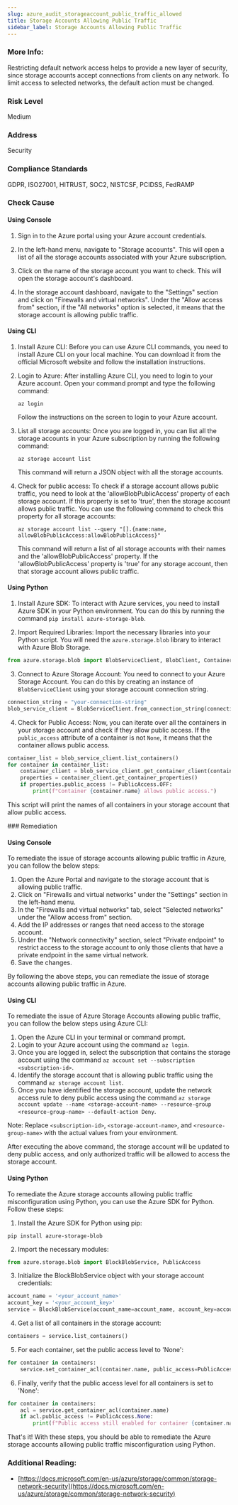 ```yaml
---
slug: azure_audit_storageaccount_public_traffic_allowed
title: Storage Accounts Allowing Public Traffic
sidebar_label: Storage Accounts Allowing Public Traffic
---
```


### More Info:

Restricting default network access helps to provide a new layer of security, since storage accounts accept connections from clients on any network. To limit access to selected networks, the default action must be changed.

### Risk Level

Medium

### Address

Security

### Compliance Standards

GDPR, ISO27001, HITRUST, SOC2, NISTCSF, PCIDSS, FedRAMP



<Tabs><Tab title='Cause'>
### Check Cause

#### Using Console

1. Sign in to the Azure portal using your Azure account credentials.

2. In the left-hand menu, navigate to "Storage accounts". This will open a list of all the storage accounts associated with your Azure subscription.

3. Click on the name of the storage account you want to check. This will open the storage account's dashboard.

4. In the storage account dashboard, navigate to the "Settings" section and click on "Firewalls and virtual networks". Under the "Allow access from" section, if the "All networks" option is selected, it means that the storage account is allowing public traffic.

#### Using CLI

1. Install Azure CLI: Before you can use Azure CLI commands, you need to install Azure CLI on your local machine. You can download it from the official Microsoft website and follow the installation instructions.

2. Login to Azure: After installing Azure CLI, you need to login to your Azure account. Open your command prompt and type the following command:
   ```
   az login
   ```
   Follow the instructions on the screen to login to your Azure account.

3. List all storage accounts: Once you are logged in, you can list all the storage accounts in your Azure subscription by running the following command:
   ```
   az storage account list
   ```
   This command will return a JSON object with all the storage accounts.

4. Check for public access: To check if a storage account allows public traffic, you need to look at the 'allowBlobPublicAccess' property of each storage account. If this property is set to 'true', then the storage account allows public traffic. You can use the following command to check this property for all storage accounts:
   ```
   az storage account list --query "[].{name:name, allowBlobPublicAccess:allowBlobPublicAccess}"
   ```
   This command will return a list of all storage accounts with their names and the 'allowBlobPublicAccess' property. If the 'allowBlobPublicAccess' property is 'true' for any storage account, then that storage account allows public traffic.

#### Using Python

1. Install Azure SDK: To interact with Azure services, you need to install Azure SDK in your Python environment. You can do this by running the command `pip install azure-storage-blob`.

2. Import Required Libraries: Import the necessary libraries into your Python script. You will need the `azure.storage.blob` library to interact with Azure Blob Storage.

```python
from azure.storage.blob import BlobServiceClient, BlobClient, ContainerClient, PublicAccess
```

3. Connect to Azure Storage Account: You need to connect to your Azure Storage Account. You can do this by creating an instance of `BlobServiceClient` using your storage account connection string.

```python
connection_string = "your-connection-string"
blob_service_client = BlobServiceClient.from_connection_string(connection_string)
```

4. Check for Public Access: Now, you can iterate over all the containers in your storage account and check if they allow public access. If the `public_access` attribute of a container is not `None`, it means that the container allows public access.

```python
container_list = blob_service_client.list_containers()
for container in container_list:
    container_client = blob_service_client.get_container_client(container)
    properties = container_client.get_container_properties()
    if properties.public_access != PublicAccess.OFF:
        print(f"Container {container.name} allows public access.")
```

This script will print the names of all containers in your storage account that allow public access.

</Tab>


<Tab title='Remediation'>
### Remediation

#### Using Console

To remediate the issue of storage accounts allowing public traffic in Azure, you can follow the below steps:

1. Open the Azure Portal and navigate to the storage account that is allowing public traffic.
2. Click on "Firewalls and virtual networks" under the "Settings" section in the left-hand menu.
3. In the "Firewalls and virtual networks" tab, select "Selected networks" under the "Allow access from" section.
4. Add the IP addresses or ranges that need access to the storage account.
5. Under the "Network connectivity" section, select "Private endpoint" to restrict access to the storage account to only those clients that have a private endpoint in the same virtual network.
6. Save the changes.

By following the above steps, you can remediate the issue of storage accounts allowing public traffic in Azure.

#### Using CLI

To remediate the issue of Azure Storage Accounts allowing public traffic, you can follow the below steps using Azure CLI:

1. Open the Azure CLI in your terminal or command prompt.
2. Login to your Azure account using the command `az login`.
3. Once you are logged in, select the subscription that contains the storage account using the command `az account set --subscription <subscription-id>`.
4. Identify the storage account that is allowing public traffic using the command `az storage account list`.
5. Once you have identified the storage account, update the network access rule to deny public access using the command `az storage account update --name <storage-account-name> --resource-group <resource-group-name> --default-action Deny`.

Note: Replace `<subscription-id>`, `<storage-account-name>`, and `<resource-group-name>` with the actual values from your environment.

After executing the above command, the storage account will be updated to deny public access, and only authorized traffic will be allowed to access the storage account.

#### Using Python

To remediate the Azure storage accounts allowing public traffic misconfiguration using Python, you can use the Azure SDK for Python. Follow these steps:

1. Install the Azure SDK for Python using pip:

```
pip install azure-storage-blob
```

2. Import the necessary modules:

```python
from azure.storage.blob import BlockBlobService, PublicAccess
```

3. Initialize the BlockBlobService object with your storage account credentials:

```python
account_name = '<your_account_name>'
account_key = '<your_account_key>'
service = BlockBlobService(account_name=account_name, account_key=account_key)
```

4. Get a list of all containers in the storage account:

```python
containers = service.list_containers()
```

5. For each container, set the public access level to 'None':

```python
for container in containers:
    service.set_container_acl(container.name, public_access=PublicAccess.None)
```

6. Finally, verify that the public access level for all containers is set to 'None':

```python
for container in containers:
    acl = service.get_container_acl(container.name)
    if acl.public_access != PublicAccess.None:
        print(f"Public access still enabled for container {container.name}")
```

That's it! With these steps, you should be able to remediate the Azure storage accounts allowing public traffic misconfiguration using Python.


### Additional Reading:

- [https://docs.microsoft.com/en-us/azure/storage/common/storage-network-security](https://docs.microsoft.com/en-us/azure/storage/common/storage-network-security) 


</Tab>
</Tabs>